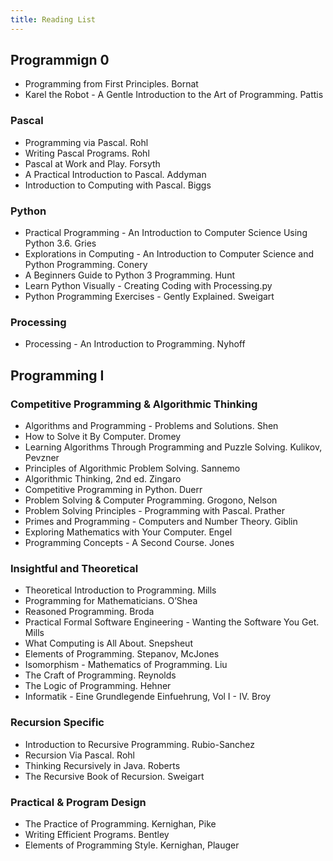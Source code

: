 ```yaml
---
title: Reading List
---
```


## Programmign 0

* Programming from First Principles. Bornat
* Karel the Robot - A Gentle Introduction to the Art of Programming. Pattis

### Pascal

* Programming via Pascal. Rohl
* Writing Pascal Programs. Rohl
* Pascal at Work and Play. Forsyth
* A Practical Introduction to Pascal. Addyman
* Introduction to Computing with Pascal. Biggs

### Python 

* Practical Programming - An Introduction to Computer Science Using Python 3.6. Gries
* Explorations in Computing - An Introduction to Computer Science and Python Programming. Conery
* A Beginners Guide to Python 3 Programming. Hunt
* Learn Python Visually - Creating Coding with Processing.py
* Python Programming Exercises - Gently Explained. Sweigart

### Processing

* Processing - An Introduction to Programming. Nyhoff

## Programming I

### Competitive Programming & Algorithmic Thinking

* Algorithms and Programming - Problems and Solutions. Shen
* How to Solve it By Computer. Dromey
* Learning Algorithms Through Programming and Puzzle Solving. Kulikov, Pevzner
* Principles of Algorithmic Problem Solving. Sannemo
* Algorithmic Thinking, 2nd ed. Zingaro
* Competitive Programming in Python. Duerr
* Problem Solving & Computer Programming. Grogono, Nelson
* Problem Solving Principles - Programming with Pascal. Prather
* Primes and Programming - Computers and Number Theory. Giblin
* Exploring Mathematics with Your Computer. Engel
* Programming Concepts - A Second Course. Jones

### Insightful and Theoretical

* Theoretical Introduction to Programming. Mills
* Programming for Mathematicians. O'Shea
* Reasoned Programming. Broda
* Practical Formal Software Engineering - Wanting the Software You Get. Mills
* What Computing is All About. Snepsheut
* Elements of Programming. Stepanov, McJones
* Isomorphism - Mathematics of Programming. Liu
* The Craft of Programming. Reynolds
* The Logic of Programming. Hehner
* Informatik - Eine Grundlegende Einfuehrung, Vol I - IV. Broy

### Recursion Specific

* Introduction to Recursive Programming. Rubio-Sanchez
* Recursion Via Pascal. Rohl
* Thinking Recursively in Java. Roberts
* The Recursive Book of Recursion. Sweigart
  

### Practical & Program Design

* The Practice of Programming. Kernighan, Pike
* Writing Efficient Programs. Bentley
* Elements of Programming Style. Kernighan, Plauger
